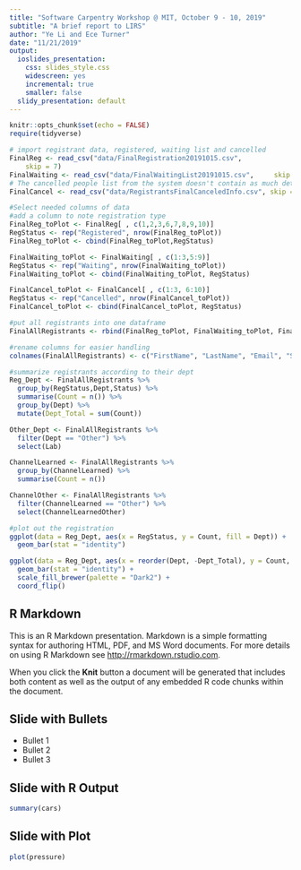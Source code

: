 ```yaml
---
title: "Software Carpentry Workshop @ MIT, October 9 - 10, 2019"
subtitle: "A brief report to LIRS"
author: "Ye Li and Ece Turner"
date: "11/21/2019"
output:
  ioslides_presentation:
    css: slides_style.css
    widescreen: yes
    incremental: true
    smaller: false
  slidy_presentation: default
---
```




```r
knitr::opts_chunk$set(echo = FALSE)
require(tidyverse)
```

```r
# import registrant data, registered, waiting list and cancelled
FinalReg <- read_csv("data/FinalRegistration20191015.csv", 
    skip = 7)
FinalWaiting <- read_csv("data/FinalWaitingList20191015.csv",     skip = 7)
# The cancelled people list from the system doesn't contain as much details as the other two lists. Data imported here were compiled from exported registrants and waiting list on various days before the registration closed. 
FinalCancel <- read_csv("data/RegistrantsFinalCanceledInfo.csv", skip = 8)

#Select needed columns of data
#add a column to note registration type
FinalReg_toPlot <- FinalReg[ , c(1,2,3,6,7,8,9,10)]
RegStatus <- rep("Registered", nrow(FinalReg_toPlot))
FinalReg_toPlot <- cbind(FinalReg_toPlot,RegStatus) 

FinalWaiting_toPlot <- FinalWaiting[ , c(1:3,5:9)]
RegStatus <- rep("Waiting", nrow(FinalWaiting_toPlot))
FinalWaiting_toPlot <- cbind(FinalWaiting_toPlot, RegStatus)

FinalCancel_toPlot <- FinalCancel[ , c(1:3, 6:10)]
RegStatus <- rep("Cancelled", nrow(FinalCancel_toPlot))
FinalCancel_toPlot <- cbind(FinalCancel_toPlot, RegStatus)

#put all registrants into one dataframe
FinalAllRegistrants <- rbind(FinalReg_toPlot, FinalWaiting_toPlot, FinalCancel_toPlot)

#rename columns for easier handling
colnames(FinalAllRegistrants) <- c("FirstName", "LastName", "Email", "Status", "Dept", "Lab", "ChannelLearned", "ChannelLearnedOther", "RegStatus")

#summarize registrants according to their dept
Reg_Dept <- FinalAllRegistrants %>%
  group_by(RegStatus,Dept,Status) %>% 
  summarise(Count = n()) %>% 
  group_by(Dept) %>% 
  mutate(Dept_Total = sum(Count)) 

Other_Dept <- FinalAllRegistrants %>% 
  filter(Dept == "Other") %>%
  select(Lab)

ChannelLearned <- FinalAllRegistrants %>% 
  group_by(ChannelLearned) %>% 
  summarise(Count = n())

ChannelOther <- FinalAllRegistrants %>% 
  filter(ChannelLearned == "Other") %>% 
  select(ChannelLearnedOther)

#plot out the registration
ggplot(data = Reg_Dept, aes(x = RegStatus, y = Count, fill = Dept)) +
  geom_bar(stat = "identity")

ggplot(data = Reg_Dept, aes(x = reorder(Dept, -Dept_Total), y = Count, fill = Status)) +
  geom_bar(stat = "identity") +
  scale_fill_brewer(palette = "Dark2") +
  coord_flip()

```



## R Markdown

This is an R Markdown presentation. Markdown is a simple formatting syntax for authoring HTML, PDF, and MS Word documents. For more details on using R Markdown see <http://rmarkdown.rstudio.com>.

When you click the **Knit** button a document will be generated that includes both content as well as the output of any embedded R code chunks within the document.

## Slide with Bullets

- Bullet 1
- Bullet 2
- Bullet 3

## Slide with R Output

```r
summary(cars)
```

## Slide with Plot

```r
plot(pressure)
```

